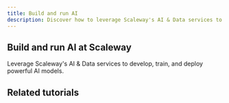 ```yaml
---
title: Build and run AI
description: Discover how to leverage Scaleway's AI & Data services to develop, train, and deploy powerful AI models.
---
```


## Build and run AI at Scaleway
Leverage Scaleway's AI & Data services to develop, train, and deploy powerful AI models.

<Grid>
    <SummaryCard
        title="Integrate Generative APIs into n8n workflows"
        icon="rocket"
        description="Use n8n's visual interface to integrate Scaleway Generative APIs into your workflows."
        label="Read more"
        url="/generative-apis/reference-content/integrate-with-n8n/"
    />
    <SummaryCard
        title="Managed Inference model catalog"
        icon="info"
        description="An overview of all inference models available at Scaleway."
        label="Read more"
        url="/managed-inference/reference-content/model-catalog/"
    />
</Grid>

## Related tutorials

<UseCaseList category="build-and-run-ai" />